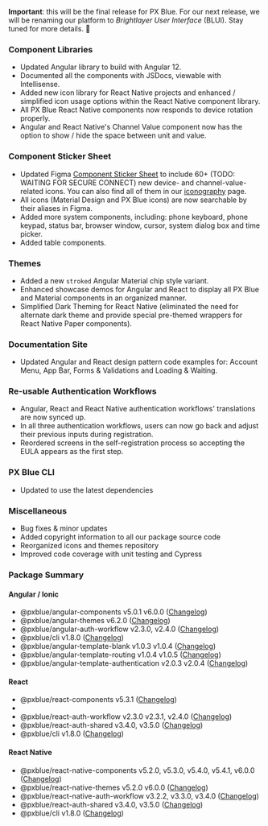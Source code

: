 **Important**: this will be the final release for PX Blue. For our next release, we will be renaming our platform to _Brightlayer User Interface_ (BLUI). Stay tuned for more details. 🤗

### Component Libraries

-   Updated Angular library to build with Angular 12.
-   Documented all the components with JSDocs, viewable with Intellisense.
-   Added new icon library for React Native projects and enhanced / simplified icon usage options within the React Native component library.
-   All PX Blue React Native components now responds to device rotation properly.
-   Angular and React Native's Channel Value component now has the option to show / hide the space between unit and value.

### Component Sticker Sheet

-   Updated Figma [Component Sticker Sheet](https://www.figma.com/community/file/852558784352181868) to include 60+ (TODO: WAITING FOR SECURE CONNECT) new device- and channel-value-related icons. You can also find all of them in our [iconography](/style/iconography) page.
-   All icons (Material Design and PX Blue icons) are now searchable by their aliases in Figma.
-   Added more system components, including: phone keyboard, phone keypad, status bar, browser window, cursor, system dialog box and time picker.
-   Added table components.

### Themes

-   Added a new `stroked` Angular Material chip style variant.
-   Enhanced showcase demos for Angular and React to display all PX Blue and Material components in an organized manner.
-   Simplified Dark Theming for React Native (eliminated the need for alternate dark theme and provide special pre-themed wrappers for React Native Paper components).

### Documentation Site

-   Updated Angular and React design pattern code examples for: Account Menu, App Bar, Forms & Validations and Loading & Waiting.

### Re-usable Authentication Workflows

-   Angular, React and React Native authentication workflows' translations are now synced up.
-   In all three authentication workflows, users can now go back and adjust their previous inputs during registration.
-   Reordered screens in the self-registration process so accepting the EULA appears as the first step.

### PX Blue CLI

-   Updated to use the latest dependencies

### Miscellaneous

-   Bug fixes & minor updates
-   Added copyright information to all our package source code
-   Reorganized icons and themes repository
-   Improved code coverage with unit testing and Cypress

### Package Summary

#### Angular / Ionic

-   @pxblue/angular-components v5.0.1 v6.0.0 ([Changelog](https://github.com/pxblue/angular-component-library/releases))
-   @pxblue/angular-themes v6.2.0 ([Changelog](https://github.com/pxblue/angular-themes/releases))
-   @pxblue/angular-auth-workflow v2.3.0, v2.4.0 ([Changelog](https://github.com/pxblue/angular-workflows/releases))
-   @pxblue/cli v1.8.0 ([Changelog](https://github.com/pxblue/pxblue-cli/releases))
-   @pxblue/angular-template-blank v1.0.3 v1.0.4 ([Changelog](https://github.com/pxblue/angular-cli-templates/releases))
-   @pxblue/angular-template-routing v1.0.4 v1.0.5 ([Changelog](https://github.com/pxblue/angular-cli-templates/releases))
-   @pxblue/angular-template-authentication v2.0.3 v2.0.4 ([Changelog](https://github.com/pxblue/angular-cli-templates/releases))

#### React

-   @pxblue/react-components v5.3.1 ([Changelog](https://github.com/pxblue/react-component-library/releases))
-
-   @pxblue/react-auth-workflow v2.3.0 v2.3.1, v2.4.0 ([Changelog](https://github.com/pxblue/react-workflows/releases))
-   @pxblue/react-auth-shared v3.4.0, v3.5.0 ([Changelog](https://github.com/pxblue/react-auth-shared/releases))
-   @pxblue/cli v1.8.0 ([Changelog](https://github.com/pxblue/pxblue-cli/releases))

#### React Native

-   @pxblue/react-native-components v5.2.0, v5.3.0, v5.4.0, v5.4.1, v6.0.0 ([Changelog](https://github.com/pxblue/react-native-component-library/releases))
-   @pxblue/react-native-themes v5.2.0 v6.0.0 ([Changelog](https://github.com/pxblue/react-native-themes/releases))
-   @pxblue/react-native-auth-workflow v3.2.2, v3.3.0, v3.4.0 ([Changelog](https://github.com/pxblue/react-native-workflows/releases))
-   @pxblue/react-auth-shared v3.4.0, v3.5.0 ([Changelog](https://github.com/pxblue/react-auth-shared/releases))
-   @pxblue/cli v1.8.0 ([Changelog](https://github.com/pxblue/pxblue-cli/releases))
